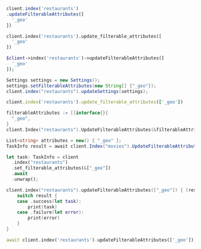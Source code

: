 <CodeGroup>

```javascript JS
client.index('restaurants')
.updateFilterableAttributes([
  '_geo'
])
```

```python Python
client.index('restaurants').update_filterable_attributes([
  '_geo'
])
```

```php PHP
$client->index('restaurants')->updateFilterableAttributes([
  '_geo'
]);
```

```java Java
Settings settings = new Settings();
settings.setFilterableAttributes(new String[] {"_geo"});
client.index("restaurants").updateSettings(settings);
```

```ruby Ruby
client.index('restaurants').update_filterable_attributes(['_geo'])
```

```go Go
filterableAttributes := []interface{}{
  "_geo",
}
client.Index("restaurants").UpdateFilterableAttributes(&filterableAttributes)
```

```csharp C#
List<string> attributes = new() { "_geo" };
TaskInfo result = await client.Index("movies").UpdateFilterableAttributesAsync(attributes);
```

```rust Rust
let task: TaskInfo = client
  .index("restaurants")
  .set_filterable_attributes(&["_geo"])
  .await
  .unwrap();
```

```swift Swift
client.index("restaurants").updateFilterableAttributes(["_geo"]) { (result) in
    switch result {
    case .success(let task):
        print(task)
    case .failure(let error):
        print(error)
    }
}
```

```dart Dart
await client.index('restaurants').updateFilterableAttributes(['_geo']);
```
</CodeGroup>